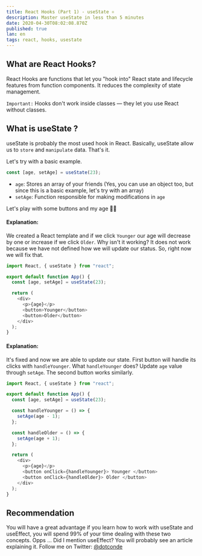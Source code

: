 ```yaml
---
title: React Hooks (Part 1) - useState ⚛️
description: Master useState in less than 5 minutes
date: 2020-04-30T08:02:08.870Z
published: true
lan: en
tags: react, hooks, usestate
---
```


## What are React Hooks?

React Hooks are functions that let you "hook into" React state and lifecycle features from function components.
It reduces the complexity of state management.

`Important:` Hooks don't work inside classes — they let you use React without classes.

## What is useState ?

useState is probably the most used hook in React. Basically, useState allow us to
`store` and `manipulate` data. That's it.

Let's try with a basic example.

```js
const [age, setAge] = useState(23);
```

- `age`: Stores an array of your friends (Yes, you can use an object too, but since this is a basic example, let's try with an array)
- `setAge`: Function responsible for making modifications in `age`

Let's play with some buttons and my age 👨‍💻

#### Explanation:

We created a React template and if we
click `Younger` our age will decrease by one or increase if we click `Older`.
Why isn't it working? It does not work because we have not defined how we will update our status. So, right now we will fix that.

```js
import React, { useState } from "react";

export default function App() {
  const [age, setAge] = useState(23);

  return (
    <div>
      <p>{age}</p>
      <button>Younger</button>
      <button>Older</button>
    </div>
  );
}
```

#### Explanation:

It's fixed and now we are able to update our state.
First button will handle its clicks with `handleYounger`.
What `handleYounger` does? Update `age` value through `setAge`. The second button works similarly.

```js
import React, { useState } from "react";

export default function App() {
  const [age, setAge] = useState(23);

  const handleYounger = () => {
    setAge(age - 1);
  };

  const handleOlder = () => {
    setAge(age + 1);
  };

  return (
    <div>
      <p>{age}</p>
      <button onClick={handleYounger}> Younger </button>
      <button onClick={handleOlder}> Older </button>
    </div>
  );
}
```

## Recommendation

You will have a great advantage if you learn how to work with useState and useEffect, you will spend 99% of your time dealing with these two concepts.
Opps ... Did I mention useEffect? You will probably see an article explaining it.
Follow me on Twitter: [@dotconde](https://twitter.com/dotconde)
